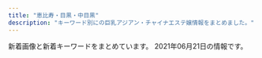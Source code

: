 ```yaml
---
title: "恵比寿・目黒・中目黒"
description: "キーワード別にの巨乳アジアン・チャイナエステ嬢情報をまとめました。"
---
```


新着画像と新着キーワードをまとめています。
2021年06月21日の情報です。

<DmmAffiliateIns />
<KeywordTable
  shops={
    [
    {
        "keywords": {
            "D": 5,
            "C": 1,
            "88": 1,
            "87": 4,
            "85": 1
        },
        "name": "Flower \uff5e\u30d5\u30e9\u30ef\u30fc\uff5e",
        "url": "http://nakamegurofun.com/",
        "img_links": [
            "http://nakamegurofun.com/images/s2.jpg",
            "http://nakamegurofun.com/images/infotiao1.jpg",
            "http://nakamegurofun.com/images/tel.png",
            "http://nakamegurofun.com/files/0080964.jpg",
            "http://nakamegurofun.com/files/008fa9d.jpg",
            "http://nakamegurofun.com/images/service91a6.png",
            "http://nakamegurofun.com/files/0054f22.jpg",
            "http://nakamegurofun.com/files/005-030964.jpg",
            "http://nakamegurofun.com/files/0084f22.jpg",
            "http://nakamegurofun.com/files/008-020964.jpg",
            "http://nakamegurofun.com/files/008-030964.jpg",
            "http://nakamegurofun.com/files/0050964.jpg",
            "http://nakamegurofun.com/files/003fa9d.jpg",
            "http://nakamegurofun.com/files/006-030964.jpg",
            "http://nakamegurofun.com/files/007-030964.jpg",
            "http://nakamegurofun.com/files/0070964.jpg",
            "http://nakamegurofun.com/images/main_top.png",
            "http://nakamegurofun.com/files/005fa9d.jpg",
            "http://nakamegurofun.com/files/0074f22.jpg",
            "http://nakamegurofun.com/files/002-020964.jpg",
            "http://nakamegurofun.com/files/005-020964.jpg",
            "http://nakamegurofun.com/files/0034f22.jpg",
            "http://nakamegurofun.com/files/002fa9d.jpg",
            "http://nakamegurofun.com/images/s5.jpg",
            "http://nakamegurofun.com/files/0030964.jpg",
            "http://nakamegurofun.com/files/002-030964.jpg",
            "http://nakamegurofun.com/images/shop/shop02.jpg",
            "http://nakamegurofun.com/images/shop/shop03.jpg",
            "http://nakamegurofun.com/files/006fa9d.jpg",
            "http://nakamegurofun.com/images/zi_staff.png",
            "http://nakamegurofun.com/files/006-020964.jpg",
            "http://nakamegurofun.com/files/0060964.jpg",
            "http://nakamegurofun.com/images/zi_massage.png",
            "http://nakamegurofun.com/files/003-030964.jpg",
            "http://nakamegurofun.com/images/s1.jpg",
            "http://nakamegurofun.com/images/shop/shop01.jpg",
            "http://nakamegurofun.com/images/s3.jpg",
            "http://nakamegurofun.com/files/003-020964.jpg",
            "http://nakamegurofun.com/files/0064f22.jpg",
            "http://nakamegurofun.com/images/shop/shop04.jpg",
            "http://nakamegurofun.com/files/007-020964.jpg",
            "http://nakamegurofun.com/images/xian.png",
            "http://nakamegurofun.com/images/main_bottom.png",
            "http://nakamegurofun.com/files/007fa9d.jpg",
            "http://nakamegurofun.com/images/s4.jpg",
            "http://nakamegurofun.com/files/0024f22.jpg",
            "http://nakamegurofun.com/files/0020964.jpg"
        ],
        "station": "\u4e2d\u76ee\u9ed2\u99c5\u897f\u53e3"
    },
    {
        "url": "http://ms-mens.com/",
        "station": "JR\u6075\u6bd4\u5bff\u99c5\u897f\u53e3",
        "img_links": [
            "http://ms-mens.com/staff/aya/01.jpg",
            "http://ms-mens.com/staff/yuri/01.jpg",
            "http://ms-mens.com/img/mainft.jpg",
            "http://ms-mens.com/img/access/road03.jpg",
            "http://ms-mens.com/pic/head.jpg",
            "http://ms-mens.com/img/foot.jpg",
            "http://ms-mens.com/pic/topimg1.jpg",
            "http://ms-mens.com/staff/sayuri/01.jpg",
            "http://ms-mens.com/img/ttl_concept.png",
            "http://ms-mens.com/img/access/road01.jpg",
            "http://ms-mens.com/img/conmsg.png",
            "http://ms-mens.com/img/access/road02.jpg",
            "http://ms-mens.com/img/ttl_staff.png",
            "http://ms-mens.com/pic/topimg3.jpg",
            "http://ms-mens.com/img/access/roaddm.png",
            "http://ms-mens.com/pic/topimg2.jpg"
        ],
        "keywords": {
            "C": 7
        },
        "name": "\u30c8\u30f3\u30c8\u30f3"
    },
    {
        "station": "JR\u6075\u6bd4\u5bff\u99c5\u897f\u53e3",
        "name": "\u30cb\u30e3\u30fc\u30cb\u30e3\u30fc",
        "keywords": {},
        "url": "http://www.ourstarts.site/",
        "img_links": [
            "http://www.ourstarts.site/templets/default/picture/foot_tel.png",
            "http://www.ourstarts.site/uploads/210619/1-210619104Z4200.jpg",
            "http://www.ourstarts.site/templets/default/picture/timg (1).png",
            "http://www.ourstarts.site/templets/default/picture/head_tell.png",
            "http://www.ourstarts.site/uploads/210619/1-210619104J5c3.jpg",
            "http://www.ourstarts.site/uploads/210619/1-210619104R11a.jpg",
            "http://www.ourstarts.site/templets/default/picture/staff.png",
            "http://www.ourstarts.site/templets/default/picture/tel_contact.png",
            "http://www.ourstarts.site/templets/default/picture/right.png",
            "http://www.ourstarts.site/templets/default/picture/news.png",
            "http://www.ourstarts.site/uploads/allimg/200729/1-200H9141213.jpg",
            "http://www.ourstarts.site/templets/default/images/t1.jpg",
            "http://www.ourstarts.site/templets/default/images/t2.jpg",
            "http://www.ourstarts.site/templets/default/images/t3.jpg",
            "http://www.ourstarts.site/templets/default/picture/right1.png",
            "http://www.ourstarts.site/uploads/allimg/200729/1-200H9141912.jpg",
            "http://www.ourstarts.site/templets/default/picture/close.png",
            "http://www.ourstarts.site/uploads/allimg/200729/1-200H9141229.jpg",
            "http://www.ourstarts.site/uploads/180917/1-1P91G6122J28.jpg",
            "http://www.ourstarts.site/templets/default/picture/newface.png"
        ]
    },
    {
        "name": "\u685c\u6e80\u958b",
        "keywords": {
            "C": 1,
            "86": 1,
            "E": 1
        },
        "img_links": [
            "http://sakuram.jpest.net/images/c4.jpg",
            "http://sakuram.jpest.net/images/c7.jpg",
            "http://sakuram.jpest.net/images/c6.jpg",
            "http://sakuram.jpest.net/images/tel.png",
            "http://sakuram.jpest.net/images/tit_sch.jpg",
            "http://sakuramadmin.jpest.net/uploads//2021050608205136-e1620289297840.jpeg",
            "http://sakuram.jpest.net/images/sp_tit_new.jpg",
            "http://sakuramadmin.jpest.net/uploads//2021031911082377-e1616152110616.jpeg",
            "http://sakuram.jpest.net/images/tit_staff.jpg",
            "http://sakuramadmin.jpest.net/uploads//2021051616285979-e1621182557998.jpeg",
            "http://sakuramadmin.jpest.net/uploads//2021031911072093-e1616152076234.jpeg",
            "http://sakuramadmin.jpest.net/uploads//2021060403001280.jpg",
            "http://sakuramadmin.jpest.net/uploads//2021051616283953-e1621182530874.jpeg",
            "http://sakuram.jpest.net/images/tit_massage.jpg",
            "http://sakuram.jpest.net/images/sp_tit_massage.jpg",
            "http://sakuramadmin.jpest.net/uploads//202106100529247.jpg",
            "http://sakuramadmin.jpest.net/uploads//2021051906122737-scaled-e1621404764474.jpeg",
            "http://sakuram.jpest.net/images/c1.jpg",
            "http://sakuram.jpest.net/images/g0.jpg",
            "http://sakuram.jpest.net/images/sp_tit_staff.jpg",
            "http://sakuram.jpest.net/images/tit_new.jpg",
            "http://sakuram.jpest.net/images/top.jpg",
            "http://sakuram.jpest.net/images/c3.jpg",
            "http://sakuram.jpest.net/images/c2.jpg",
            "http://sakuram.jpest.net/images/sp_tit_pick.jpg",
            "http://sakuram.jpest.net/images/acc.jpg",
            "http://sakuram.jpest.net/images/c9.jpg",
            "http://sakuram.jpest.net/images/tit_pro.jpg",
            "http://sakuram.jpest.net/images/c5.jpg",
            "http://sakuram.jpest.net/images/sp_tit_pro.jpg",
            "http://sakuram.jpest.net/images/c8.jpg"
        ],
        "station": "JR\u6075\u6bd4\u5bff\u897f\u53e3",
        "url": "http://sakuram.jpest.net/"
    },
    {
        "station": "JR\u76ee\u9ed2\u99c5\u6771\u53e3",
        "keywords": {},
        "img_links": [],
        "url": "http://with-you.tyo.cm",
        "name": "With you\u30fb\u30a6\u30a3\u30ba\u30e6\u30fc"
    },
    {
        "img_links": [
            "http://www.oasis.esjoho.com/files/004-02.jpg",
            "http://www.oasis.esjoho.com/img/pickup.jpg",
            "http://www.oasis.esjoho.com/img/ttl_news.png",
            "http://www.oasis.esjoho.com/files/002.jpg",
            "http://www.oasis.esjoho.com/img/tel.png",
            "http://www.oasis.esjoho.com/files/005.jpg",
            "http://www.oasis.esjoho.com/img/btn_blog.png",
            "http://www.oasis.esjoho.com/files/001.jpg",
            "http://www.oasis.esjoho.com/img/btn_side_mobile.jpg",
            "http://www.oasis.esjoho.com/files/002-02.jpg",
            "http://www.oasis.esjoho.com/files/001-02.jpg",
            "http://www.oasis.esjoho.com/files/004.jpg",
            "http://www.oasis.esjoho.com/files/005-02.jpg",
            "http://www.oasis.esjoho.com/img/ttl_info.png",
            "http://www.oasis.esjoho.com/img/goback.jpg"
        ],
        "keywords": {
            "87": 4,
            "C": 14,
            "D": 6,
            "85": 2,
            "86": 2
        },
        "url": "http://www.oasis.esjoho.com/",
        "station": "\u897f\u5c0f\u5c71\u99c5",
        "name": "\u7652\u3057\u5bb6"
    },
    {
        "keywords": {},
        "img_links": [
            "http://kintsuki.este88.com/gals/yuyu1.jpg",
            "http://kintsuki.este88.com/gals/koyuki1.jpg",
            "http://kintsuki.este88.com/gals/momo1.jpg",
            "http://kintsuki.este88.com/gals/kaori1.jpg",
            "http://kintsuki.este88.com/images/r04.jpg",
            "http://kintsuki.este88.com/gals/mika1.jpg",
            "http://kintsuki.este88.com/gals/kixyoko1.jpg",
            "http://kintsuki.este88.com/images/r01.jpg",
            "http://kintsuki.este88.com/images/ph1.jpg",
            "http://kintsuki.este88.com/gals/kana1.jpg",
            "http://kintsuki.este88.com/images/r02.jpg",
            "http://kintsuki.este88.com/gals/rei1.jpg",
            "http://kintsuki.este88.com/gals/rina1.jpg"
        ],
        "name": "\u91d1\u306e\u6708",
        "url": "http://kintsuki.este88.com/",
        "station": "JR\u76ee\u9ed2\u99c5\u6771\u53e3"
    },
    {
        "url": "http://victoria.tyo.cm/",
        "station": "JR\u76ee\u9ed2\u99c5\u6771\u53e3",
        "img_links": [],
        "keywords": {},
        "name": "Victoria\u30fb\u30d3\u30af\u30c8\u30ea\u30a2"
    },
    {
        "url": "http://iyashi-kokoro.info/",
        "name": "\u307f\u3086\u304d",
        "station": "JR\u76ee\u9ed2\u99c5\u6771\u53e3",
        "keywords": {
            "87": 1,
            "88": 3,
            "86": 4,
            "G": 2,
            "85": 4,
            "E": 2,
            "C": 7,
            "D": 8
        },
        "img_links": [
            "http://iyashi-kokoro.info/img/st62.jpg",
            "http://iyashi-kokoro.info/i/img/st61.jpg",
            "http://iyashi-kokoro.info/img/fla.jpg",
            "http://iyashi-kokoro.info/i/img/acc4.jpg",
            "http://iyashi-kokoro.info/i/img/acc1.jpg",
            "http://iyashi-kokoro.info/i/img/r2.jpg",
            "http://iyashi-kokoro.info/img/mo.png",
            "http://iyashi-kokoro.info/i/img/r3.jpg",
            "http://iyashi-kokoro.info/i/img/acc2.jpg",
            "http://iyashi-kokoro.info/i/img/s1.jpg",
            "http://iyashi-kokoro.info/img/s63.jpg",
            "http://iyashi-kokoro.info/img/botton.jpg",
            "http://iyashi-kokoro.info/img/st64.jpg",
            "http://iyashi-kokoro.info/img/s60.jpg",
            "http://iyashi-kokoro.info/img/s62.jpg",
            "http://iyashi-kokoro.info/img/st65.jpg",
            "http://iyashi-kokoro.info/i/img/r6.jpg",
            "http://iyashi-kokoro.info/img/s65.jpg",
            "http://iyashi-kokoro.info/i/img/st63.jpg",
            "http://iyashi-kokoro.info/i/img/st62.jpg",
            "http://iyashi-kokoro.info/img/st63.jpg",
            "http://iyashi-kokoro.info/img/acc2.jpg",
            "http://iyashi-kokoro.info/img/st60.jpg",
            "http://iyashi-kokoro.info/i/img/r4.jpg",
            "http://iyashi-kokoro.info/img/s64.jpg",
            "http://iyashi-kokoro.info/img/st61.jpg",
            "http://iyashi-kokoro.info/i/img/st65.jpg",
            "http://iyashi-kokoro.info/img/s61.jpg",
            "http://iyashi-kokoro.info/img/acc1.jpg",
            "http://iyashi-kokoro.info/i/img/st64.jpg",
            "http://iyashi-kokoro.info/img/acc4.jpg",
            "http://iyashi-kokoro.info/i/img/r1.jpg",
            "http://iyashi-kokoro.info/i/img/s4.jpg",
            "http://iyashi-kokoro.info/i/img/acc3.jpg",
            "http://iyashi-kokoro.info/i/img/s2.jpg",
            "http://iyashi-kokoro.info/i/img/st60.jpg",
            "http://iyashi-kokoro.info/img/acc3.jpg",
            "http://iyashi-kokoro.info/i/img/r5.jpg",
            "http://iyashi-kokoro.info/img/cam.jpg",
            "http://iyashi-kokoro.info/i/img/s3.jpg"
        ]
    },
    {
        "img_links": [
            "http://onlyone.tyo.cm/photos/sites/5/2018/08/2018082407542866.jpg",
            "http://onlyone.tyo.cm/photos/sites/5/2020/06/2020060815500896.jpg",
            "http://onlyone.tyo.cm/images/s_staff.png",
            "http://onlyone.tyo.cm/photos/sites/5/2019/06/2019060510472559.jpg",
            "http://onlyone.tyo.cm/photos/sites/5/2021/03/2021030316101626.jpg",
            "http://onlyone.tyo.cm/photos/sites/5/2020/05/2020051419324761.jpg",
            "http://onlyone.tyo.cm/photos/sites/5/2021/02/2021022216501749.jpg",
            "http://onlyone.tyo.cm/photos/sites/5/2018/06/2018062904050630.jpg",
            "http://onlyone.tyo.cm/photos/sites/5/2019/11/2019110105153240.jpg",
            "http://onlyone.tyo.cm/photos/sites/5/2021/06/2021060717212051.jpg",
            "http://onlyone.tyo.cm/photos/sites/5/2018/11/2018112110301745.jpg",
            "http://onlyone.tyo.cm/photos/sites/5/2021/02/202102181024101.jpg",
            "http://onlyone.tyo.cm/photos/sites/5/2020/07/2020070215334437.jpg",
            "http://onlyone.tyo.cm/photos/sites/5/2020/01/2020011412572423.jpg",
            "http://onlyone.tyo.cm/images/room1.jpg",
            "http://onlyone.tyo.cm/images/line.jpg",
            "http://onlyone.tyo.cm/photos/sites/5/2018/10/201810181432433.jpg",
            "http://onlyone.tyo.cm/photos/sites/5/2019/01/2019011814353078.jpg",
            "http://onlyone.tyo.cm/photos/sites/5/2019/02/2019022310334774.jpg",
            "http://onlyone.tyo.cm/photos/sites/5/2021/05/2021050615551714.jpg",
            "http://onlyone.tyo.cm/photos/sites/5/2020/01/2020011413500417.jpg",
            "http://onlyone.tyo.cm/photos/sites/5/2019/07/2019070616424775.jpg",
            "http://onlyone.tyo.cm/photos/sites/5/2019/01/2019013017371133.jpg",
            "http://onlyone.tyo.cm/photos/sites/5/2018/09/2018092710191274.jpg",
            "http://onlyone.tyo.cm/photos/sites/5/2019/12/2019120510353312.jpg",
            "http://onlyone.tyo.cm/photos/sites/5/2019/12/2019121715483135.jpg",
            "http://onlyone.tyo.cm/photos/sites/5/2020/02/2020022610121615.jpg",
            "http://onlyone.tyo.cm/photos/sites/5/2018/07/2018071709241386.jpg",
            "http://onlyone.tyo.cm/photos/sites/5/2020/09/2020092510524025.jpg",
            "http://onlyone.tyo.cm/photos/sites/5/2020/09/2020092218541894.jpg",
            "http://onlyone.tyo.cm/photos/sites/5/2020/09/2020092617301564.jpg",
            "http://onlyone.tyo.cm/photos/sites/5/2019/05/2019052911352557.jpg",
            "http://onlyone.tyo.cm/photos/sites/5/2018/11/2018110713255310.jpg",
            "http://onlyone.tyo.cm/photos/sites/5/2019/03/2019030418403098.jpg",
            "http://onlyone.tyo.cm/images/room2.jpg",
            "http://onlyone.tyo.cm/images/acc4.jpg",
            "http://onlyone.tyo.cm/photos/sites/5/2020/07/2020070217061815.jpg",
            "http://onlyone.tyo.cm/photos/sites/5/2019/07/2019070711031982.jpg",
            "http://onlyone.tyo.cm/images/new.jpg",
            "http://onlyone.tyo.cm/images/room4.jpg",
            "http://onlyone.tyo.cm/photos/sites/5/2021/02/202102201049167.jpg",
            "http://onlyone.tyo.cm/photos/sites/5/2019/11/2019112117013754.jpg",
            "http://onlyone.tyo.cm/photos/sites/5/2020/09/2020092510523998.jpg",
            "http://onlyone.tyo.cm/photos/sites/5/2020/03/2020031716151746.jpg",
            "http://onlyone.tyo.cm/photos/sites/5/2019/05/2019050915292562.jpg",
            "http://onlyone.tyo.cm/photos/sites/5/2019/02/2019022310345266.jpg",
            "http://onlyone.tyo.cm/photos/sites/5/2020/09/2020092510523723.jpg",
            "http://onlyone.tyo.cm/images/room3.jpg",
            "http://onlyone.tyo.cm/photos/sites/5/2021/02/2021021810240848.jpg",
            "http://onlyone.tyo.cm/photos/sites/5/2021/02/2021022515094363.jpg",
            "http://onlyone.tyo.cm/images/acc1.jpg",
            "http://onlyone.tyo.cm/photos/sites/5/2019/11/2019110105152849.jpg",
            "http://onlyone.tyo.cm/photos/sites/5/2020/09/2020090210405221.jpg",
            "http://onlyone.tyo.cm/images/top.png",
            "http://onlyone.tyo.cm/images/acc3.jpg",
            "http://onlyone.tyo.cm/photos/sites/5/2018/08/2018080308152252.jpg",
            "http://onlyone.tyo.cm/photos/sites/5/2018/03/2018031607430562.jpg",
            "http://onlyone.tyo.cm/photos/sites/5/2017/11/2017112708111797.jpg",
            "http://onlyone.tyo.cm/images/acc2.jpg",
            "http://onlyone.tyo.cm/photos/sites/5/2019/08/2019082610481667.jpg",
            "http://onlyone.tyo.cm/photos/sites/5/2021/03/2021030316101022.jpg",
            "http://onlyone.tyo.cm/photos/sites/5/2019/08/2019080815010066.jpg",
            "http://onlyone.tyo.cm/photos/sites/5/2019/06/2019060510384975.jpg"
        ],
        "station": "JR\u76ee\u9ed2\u99c5\u897f\u53e3",
        "url": "http://onlyone.tyo.cm/",
        "keywords": {
            "87": 6,
            "88": 2,
            "86": 8,
            "F": 1,
            "85": 5,
            "83": 3,
            "D": 21,
            "C": 1,
            "E": 1
        },
        "name": "OnlyOne"
    },
    {
        "name": "Angel-\u30a8\u30f3\u30b8\u30a7\u30eb-",
        "url": "http://angel.jpn.cm/",
        "station": "JR\u76ee\u9ed2\u99c5\u6771\u53e3",
        "img_links": [],
        "keywords": {}
    },
    {
        "url": "http://www.himawari-aroma.xyz/",
        "img_links": [
            "http://www.himawari-aroma.xyz/images/psd/off.jpg",
            "http://www.himawari-aroma.xyz/images/shop/1.png",
            "http://www.himawari-aroma.xyz/images/staff/3/ami.png",
            "http://www.himawari-aroma.xyz/images/13.png",
            "http://www.himawari-aroma.xyz/images/sys.jpg",
            "http://www.himawari-aroma.xyz/images/shop/4/2.jpg",
            "http://www.himawari-aroma.xyz/images/staff/3/mayu.png",
            "http://www.himawari-aroma.xyz/images/shop/4/1.jpg"
        ],
        "station": "JR\u6075\u6bd4\u5bff\u99c5\u897f\u53e3",
        "keywords": {},
        "name": "\u3072\u307e\u308f\u308a"
    },
    {
        "keywords": {},
        "img_links": [
            "https://meguro-babel.com/girl/15.jpg",
            "https://meguro-babel.com/topics/img/159-2.jpg",
            "https://meguro-babel.com/topics/img/145-1.jpg",
            "https://meguro-babel.com/topics/img/158-1.jpg",
            "https://meguro-babel.com/images/room/photo03.jpg",
            "https://meguro-babel.com/girl/4.jpg",
            "https://meguro-babel.com/images/topimg4.jpg",
            "https://meguro-babel.com/girl/8.jpg",
            "https://meguro-babel.com/topics/img/157-1.jpg",
            "https://meguro-babel.com/images/qr.jpg",
            "https://meguro-babel.com/images/room/photo04.jpg",
            "https://meguro-babel.com/girl/24.jpg",
            "https://meguro-babel.com/girl/1.jpg",
            "https://meguro-babel.com/images/img_1.jpg",
            "https://meguro-babel.com/girl/2.jpg",
            "https://meguro-babel.com/topics/img/156-1.jpg",
            "https://meguro-babel.com/girl/21.jpg",
            "https://meguro-babel.com/girl/5.jpg",
            "https://meguro-babel.com/images/room/photo01.jpg",
            "https://meguro-babel.com/girl/7.jpg",
            "https://meguro-babel.com/girl/9.jpg",
            "https://meguro-babel.com/images/room/photo02.jpg"
        ],
        "url": "https://meguro-babel.com/",
        "station": "JR\u76ee\u9ed2\u99c5\u6771\u53e3",
        "name": "\u30d0\u30d9\u30eb"
    },
    {
        "station": "\u4e2d\u76ee\u9ed2\u99c5",
        "url": "https://lumia.tokyo/",
        "img_links": [
            "https://lumia.tokyo/images/therapist/th_hina2.jpg",
            "https://lumia.tokyo/images/therapist/th_rei.jpg",
            "https://lumia.tokyo/images/therapist/th_hana.jpg",
            "https://lumia.tokyo/images/therapist/th_miya.jpg",
            "https://lumia.tokyo/images/therapist/th_miyuki.jpg",
            "https://lumia.tokyo/images/therapist/th_mio2.jpg",
            "https://lumia.tokyo/images/slide/new_open_sp.jpg",
            "https://lumia.tokyo/images/slide/main_slide_campaign_sp.jpg",
            "https://lumia.tokyo/images/therapist/th_hina.jpg",
            "https://lumia.tokyo/images/therapist/th_rin.jpg",
            "https://lumia.tokyo/images/therapist/th_mio.jpg"
        ],
        "keywords": {
            "C": 10,
            "D": 4
        },
        "name": "Lumia\uff5e\u30eb\u30df\u30a2"
    },
    {
        "url": "https://eminalhealthbeautysalon.amebaownd.com/",
        "name": "Eminal beauty \u30b5\u30ed\u30f3",
        "keywords": {
            "\u4e73": 2
        },
        "img_links": [],
        "station": "JR\u76ee\u9ed2\u99c5\u897f\u53e3"
    }
]
}
/>
<DmmAffiliateScript />
